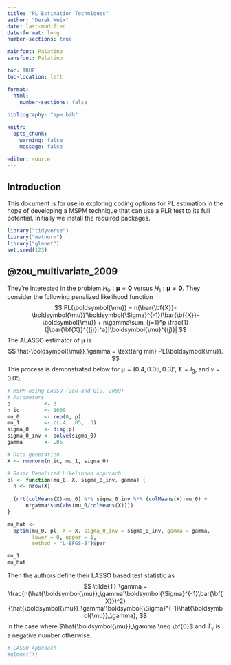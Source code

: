 ```yaml
---
title: "PL Estimation Techniques"
author: "Derek Weix"
date: last-modified
date-format: long
number-sections: true

mainfont: Palatino
sansfont: Palatino

toc: TRUE
toc-location: left

format: 
  html:
    number-sections: false
  
bibliography: "spm.bib"

knitr:
  opts_chunk: 
    warning: false
    message: false

editor: source
---
```


## Introduction

This document is for use in exploring coding options for PL estimation in the hope of developing a MSPM technique that can use a PLR test to its full potential. Initially we install the required packages.

```r
library("tidyverse")
library("mvtnorm")
library("glmnet")
set.seed(123)
```

## @zou_multivariate_2009

They're interested in the problem $H_0: {\boldsymbol \mu} = \mathbf{0}$ versus $H_1: \boldsymbol{\mu} \neq \mathbf{0}$. They consider the following penalized likelihood function
$$
PL(\boldsymbol{\mu}) = n(\bar{\bf{X}}-\boldsymbol{\mu})'\boldsymbol{\Sigma}^{-1}(\bar{\bf{X}}-\boldsymbol{\mu}) + n\gamma\sum_{j=1}^p \frac{1}{|\bar{\bf{X}}^{(j)}|^a}|\boldsymbol{\mu}^{(j)}|
$$
The ALASSO estimator of $\boldsymbol{\mu}$ is
$$
\hat{\boldsymbol{\mu}}_\gamma = \text{arg min} PL(\boldsymbol{\mu}).
$$
This process is demonstrated below for $\boldsymbol \mu = (0.4, 0.05, 0.3)'$, $\boldsymbol{\Sigma} = I_3$, and $\gamma = 0.05$.

```r
# MSPM using LASSO (Zou and Qiu, 2009) ------------------------------------
# Parameters
p           <- 3
n_ic        <- 1000
mu_0        <- rep(0, p)
mu_1        <- c(.4, .05, .3)
sigma_0     <- diag(p)
sigma_0_inv <- solve(sigma_0)
gamma       <- .05

# Data generation
X <- rmvnorm(n_ic, mu_1, sigma_0)

# Basic Penalized Likelihood approach
pl <- function(mu_0, X, sigma_0_inv, gamma) {
  n <- nrow(X)
  
  (n*t(colMeans(X)-mu_0) %*% sigma_0_inv %*% (colMeans(X)-mu_0) +
      n*gamma*sum(abs(mu_0/colMeans(X))))
}

mu_hat <- 
  optim(mu_0, pl, X = X, sigma_0_inv = sigma_0_inv, gamma = gamma,
        lower = 0, upper = 1,
        method = "L-BFGS-B")$par

mu_1
mu_hat
```

Then the authors define their LASSO based test statistic as 
$$
\tilde{T}_\gamma = \frac{n(\hat{\boldsymbol{\mu}}_\gamma'\boldsymbol{\Sigma}^{-1}\bar{\bf{X}})^2}{\hat{\boldsymbol{\mu}}_\gamma'\boldsymbol{\Sigma}^{-1}\hat{\boldsymbol{\mu}}_\gamma},
$$
in the case where $\hat{\boldsymbol{\mu}}_\gamma \neq \bf{0}$ and $\tilde{T}_\gamma$ is a negative number otherwise.

```r
# LASSO Approach
#glmnet(X)
```
